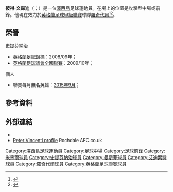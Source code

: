 {{noteta|G1=FAcup|G2=足球
|T=zh-hans:彼得·文森蒂; zh-hk:彼得·文森迪;
|1=zh-hans:文森蒂; zh-hk:文森迪;
}}
{{Infobox football biography
| name            = 彼得·文森迪<br >''Peter Vincenti''
| image           = Peter Vincenti in July 2015.JPG
| image_size      = 200
| caption         = 2015年效力[[罗奇代尔足球俱乐部|羅奇代爾]]的文森迪
| fullname        = Peter Ian Vincenti<ref name="Professional retain list & free transfers 2012/13">{{Cite news
 |title       = Professional retain list & free transfers 2012/13
 |url         = http://www.football-league.co.uk/staticFiles/4e/bd/0,,10794~179534,00.pdf
 |publisher   = The Football League
 |format      = PDF
 |date        = 18 May 2013
 |page        = 85
 |accessdate  = 25 July 2013
 |deadurl     = yes
 |archiveurl  = https://web.archive.org/web/20140802074454/http://www.football-league.co.uk/staticFiles/4e/bd/0%2C%2C10794~179534%2C00.pdf
 |archivedate = 2014年8月2日
}}</ref>
| birth_date      = {{birth date and age|1986|7|7|df=y}}
| birth_place     = [[澤西|澤西]][[聖彼得_(澤西)|聖彼得]]
| height          = {{convert|6|ft|2|in|m|2|abbr=on}}<ref name="Peter Vincenti – ESPN">{{cite web
| title = Peter Vincenti – ESPN
| url = http://espnfc.com/player/_/id/111130/peter-vincenti?cc=5739
| publisher = ESPN Soccernet
| date = 19 June 2010
| accessdate = 12 October 2013
| archive-date = 2013-10-23
| archive-url = https://web.archive.org/web/20131023103052/http://espnfc.com/player/_/id/111130/peter-vincenti?cc=5739
}}</ref>
| position        = [[中場|進攻中場]] / [[中場#翼鋒|翼鋒]] / [[前鋒_(足球)|前鋒]]
| currentclub     = [[罗奇代尔足球俱乐部|羅奇代爾]]
| clubnumber      = 7
| youthyears1     = 2003–2004 | youthclubs1 = [[First_Tower_United_F.C.|First Tower United]]
| youthyears2     = 2004–2005 | youthclubs2 = [[St._Peter_F.C.|St. Peter]]
| years1          = 2005–2007 | clubs1 = [[St._Peter_F.C.|St. Peter]]                                 | caps1 = 28  | goals1 = 12
| years2          = 2007–2008 | clubs2 = [[米尔沃尔足球俱乐部|米禾爾]]                        | caps2 = 0   | goals2 = 0
| years3          = 2008–2011 | clubs3 = [[史提芬納治足球會|史提芬納治]]                    | caps3 = 64  | goals3 = 5
| years4          = 2010–2011 | clubs4 = → [[曼斯菲尔德城足球俱乐部|曼斯菲]]            | caps4 = 3   | goals4 = 0
| years5          = 2011–2013 | clubs5 = [[艾迪索特镇足球俱乐部|艾迪索特]]                 | caps5 = 103 | goals5 = 16 
| years6          = 2013–     | clubs6 = [[罗奇代尔足球俱乐部|羅奇代爾]]                         | caps6 = 90| goals6 = 28
| nationalyears1  = 2007–     | nationalteam1 = [[澤西足球代表隊|澤西]]   | nationalcaps1 =  | nationalgoals1 = 
| club-update     = 18:48, 27 September 2015 (UTC)
}}
'''彼得·文森迪'''（{{lang-en|'''Peter Vincenti'''}}；{{bd|1986年|7月7日}}）是一位[[澤西島|澤西島]]足球運動員。在場上的位置是攻擊型中場或前鋒。他現在效力於[[英格蘭足球甲級聯賽|英格蘭足球甲級聯賽]]球隊[[罗奇代尔足球俱乐部|羅奇代爾]]<ref name="Rochdale to sign Peter Vincenti & Scott Hogan on two-year contracts">{{cite news
| title = Rochdale to sign Peter Vincenti & Scott Hogan on two-year contracts
| url = http://www.bbc.co.uk/sport/0/football/22480031
| publisher = BBC Sport
| date = 10 May 2013
| accessdate = 10 May 2013
| archive-date = 2013-08-11
| archive-url = https://web.archive.org/web/20130811003715/http://www.bbc.co.uk/sport/0/football/22480031
}}</ref><ref name="Dale land Vincenti">{{cite news
| title = Dale land Vincenti
| url = http://www.rochdaleafc.co.uk/news/article/vincenti-agrees-816516.aspx
| publisher = Rochdale A.F.C
| date = 10 May 2013
| accessdate = 10 May 2013
| archive-date = 2016-08-27
| archive-url = https://web.archive.org/web/20160827165613/http://www.rochdaleafc.co.uk//news/article/vincenti-agrees-816516.aspx
}}</ref>。

==榮譽==
;史提芬納治
*[[英格蘭足總錦標|英格蘭足總錦標]]：2008/09年；
*[[英格蘭足球議會全國聯賽|英格蘭足球議會全國聯賽]]：2009/10年；

; 個人
* 聯賽每月無名英雄：[[2015年至2016年英格蘭足球甲級聯賽#聯賽每月無名英雄|2015年9月]]；

==參考資料==
{{Reflist}}

==外部連結==
{{commons category|Peter Vincenti}}
*{{soccerbase|47401|彼得·文森迪}}
*[https://web.archive.org/web/20150405081755/http://www.rochdaleafc.co.uk/team/player-profile/peter-vincenti/7 Peter Vincenti profile] Rochdale AFC.co.uk

{{DEFAULTSORT:Vincenti, Peter}}
[[Category:澤西島足球運動員|Category:澤西島足球運動員]]
[[Category:足球中場|Category:足球中場]]
[[Category:足球前鋒|Category:足球前鋒]]
[[Category:米禾爾球員|Category:米禾爾球員]]
[[Category:史提芬納治球員|Category:史提芬納治球員]]
[[Category:曼斯菲球員|Category:曼斯菲球員]]
[[Category:艾迪索特球員|Category:艾迪索特球員]]
[[Category:羅奇代爾球員|Category:羅奇代爾球員]]
[[Category:英格蘭足球聯賽球員|Category:英格蘭足球聯賽球員]]